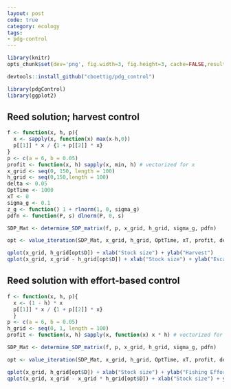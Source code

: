 ```yaml
---
layout: post
code: true
category: ecology
tags: 
- pdg-control
---
```




```r
library(knitr)
opts_chunk$set(dev='png', fig.width=3, fig.height=3, cache=FALSE,results='hide')
```

```r
devtools::install_github("cboettig/pdg_control")
```

```r
library(pdgControl)
library(ggplot2)

```



## Reed solution; harvest control

```r
f <- function(x, h, p){ 
  x <- sapply(x, function(x) max(x-h,0))
  p[[1]] * x / {1 + p[[2]] * x} 
}
p <- c(a = 6, b = 0.05)
profit <- function(x, h) sapply(x, min, h) # vectorized for x
x_grid <- seq(0, 150, length = 100)
h_grid <- seq(0,150,length = 100)
delta <- 0.05
OptTime <- 1000
xT <- 0
sigma_g <- 0.1
z_g <- function() 1 + rlnorm(1, 0, sigma_g)
pdfn <- function(P, s) dlnorm(P, 0, s)
```


```r
SDP_Mat <- determine_SDP_matrix(f, p, x_grid, h_grid, sigma_g, pdfn)
```

```r
opt <- value_iteration(SDP_Mat, x_grid, h_grid, OptTime, xT, profit, delta)
```


```r
qplot(x_grid, h_grid[opt$D]) + xlab("Stock size") + ylab("Harvest")
qplot(x_grid, x_grid - h_grid[opt$D]) + xlab("Stock size") + ylab("Escapement")
```

## Reed solution with effort-based control

```r
f <- function(x, h, p){
  x <- (1 - h) * x
  p[[1]] * x / {1 + p[[2]] * x}
  }
p <- c(a = 6, b = 0.05)
h_grid <- seq(0, 1, length = 100)
profit <- function(x, h) sapply(x, function(x) x * h) # vectorized for x
```

```r
SDP_Mat <- determine_SDP_matrix(f, p, x_grid, h_grid, sigma_g, pdfn)
```

```r
opt <- value_iteration(SDP_Mat, x_grid, h_grid, OptTime, xT, profit, delta)
```

```r
qplot(x_grid, h_grid[opt$D]) + xlab("Stock size") + ylab("Fishing Effort")
qplot(x_grid, x_grid - x_grid * h_grid[opt$D]) + xlab("Stock size") + ylab("Escapement")
```


